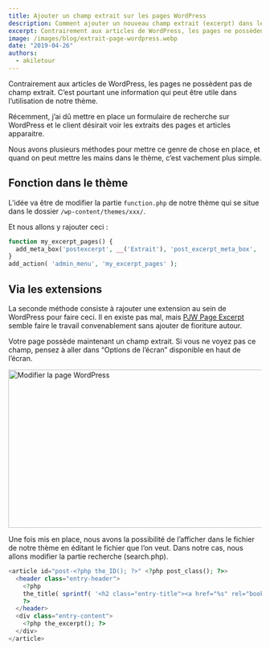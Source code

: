 ```yaml
---
title: Ajouter un champ extrait sur les pages WordPress
description: Comment ajouter un nouveau champ extrait (excerpt) dans les pages WordPress pour pouvoir récupèrer l'extrait de la page dans les résultats de recherche.
excerpt: Contrairement aux articles de WordPress, les pages ne possèdent pas de champ extrait. C’est pourtant une information qui peut être utile  dans l’utilisation de notre thème.
image: /images/blog/extrait-page-wordpress.webp
date: "2019-04-26"
authors:
  - akiletour
---
```


<Callout>Contrairement aux articles de WordPress, les pages ne possèdent pas de champ extrait. C’est pourtant une information qui peut être utile  dans l’utilisation de notre thème.</Callout>

Récemment, j’ai dû mettre en place un formulaire de recherche sur WordPress et le client désirait voir les extraits des pages et articles apparaitre.

Nous avons plusieurs méthodes pour mettre ce genre de chose en place, et quand on peut mettre les mains dans le thème, c’est vachement plus simple.

## Fonction dans le thème

L’idée va être de modifier la partie `function.php` de notre thème qui se situe dans le dossier `/wp-content/themes/xxx/`.

Et nous allons y rajouter ceci :

```php
function my_excerpt_pages() {
  add_meta_box('postexcerpt', __('Extrait'), 'post_excerpt_meta_box', 'page', 'normal', 'core');
}
add_action( 'admin_menu', 'my_excerpt_pages' );
```

## Via les extensions

La seconde méthode consiste à rajouter une extension au sein de WordPress pour faire ceci. Il en existe pas mal, mais [PJW Page Excerpt](https://fr.wordpress.org/plugins/pjw-page-excerpt/) semble faire le travail convenablement sans ajouter de fioriture autour.

Votre page possède maintenant un champ extrait. Si vous ne voyez pas ce champ, pensez à aller dans “Options de l’écran” disponible en haut de l’écran.

<Image
  src="/images/blog/Modifier_la_page_‹_alterna_—_WordPress.webp"
  width="1024"
  height="314"
  alt="Modifier la page  WordPress"
/>

Une fois mis en place, nous avons la possibilité de l’afficher dans le fichier de notre thème en éditant le fichier que l’on veut. Dans notre cas, nous allons modifier la partie recherche (search.php).

```php
<article id="post-<?php the_ID(); ?>" <?php post_class(); ?>>
  <header class="entry-header">
    <?php
    the_title( sprintf( '<h2 class="entry-title"><a href="%s" rel="bookmark">', esc_url( get_permalink() ) ), '</a></h2>' );
    ?>
  </header>
  <div class="entry-content">
    <?php the_excerpt(); ?>
  </div>
</article>
```

